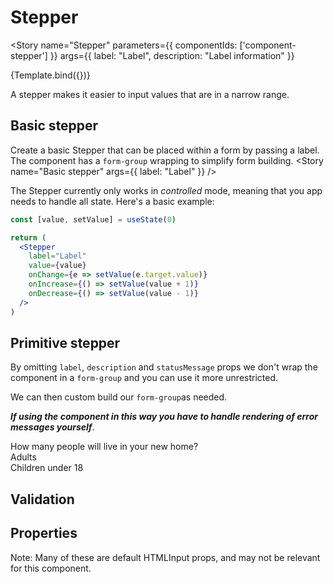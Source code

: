 

<Meta title="Components/Stepper" component={Stepper} />

# Stepper

<Story
  name="Stepper"
  parameters={{
    componentIds: ['component-stepper']
  }}
  args={{
    label: "Label",
    description: "Label information"
  }}
>
  {Template.bind({})}
</Story>

A stepper makes it easier to input values that are in a narrow range.

## Basic stepper

Create a basic Stepper that can be placed within a form by passing a label. The component has a `form-group` wrapping to simplify form building.
<Canvas>
  <Story
    name="Basic stepper"
    args={{
      label: "Label"
    }}
  />
</Canvas>

The Stepper currently only works in *controlled* mode, meaning that you app needs to handle all state.
Here's a basic example:

```jsx
const [value, setValue] = useState(0)

return (
  <Stepper
    label="Label"
    value={value}
    onChange={e => setValue(e.target.value)}
    onIncrease={() => setValue(value + 1)}
    onDecrease={() => setValue(value - 1)}
  />
)
```

## Primitive stepper

By omitting `label`, `description` and `statusMessage` props we don't wrap the component in a `form-group` and you can use it more unrestricted.

<Canvas>
  <Story
    name="Primitive Stepper"
  />
</Canvas>

We can then custom build our `form-group`as needed.

***If using the component in this way you have to handle rendering of error messages yourself***.

<Canvas>
  <div className="form-group">
    <label htmlFor="multiple-steppers" className="mb-5">How many people will live in your new home?</label>
    <div id="multiple-steppers" className="horizontal">
      <div>
        <div>
          <div className="form-info">Adults</div>
          <Stepper />
        </div>
      </div>
      <div>
        <div>
          <div className="form-info">Children under 18</div>
          <Stepper />
        </div>
      </div>
    </div>
  </div>
</Canvas>

## Validation



<Canvas>
  <Story
    name="Stepper validation"
    args={{
      value: 'Two',
      validator: {
        message: "Must be a number",
        indicator: "error"
      }
    }}
  />
</Canvas>

## Properties

Note: Many of these are default HTMLInput props, and may not be relevant for this component.

<ArgsTable of={Stepper} />

